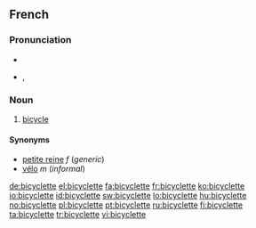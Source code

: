==French==

===Pronunciation===
* {{audio|Fr-bicyclette.ogg|audio}}
* {{IPA|lang=fr|/bi.si.klɛt/}}, {{SAMPA|/bi.si.klEt/}}

===Noun===
{{infl|fr|noun|plural|bicyclettes|g=f}}

# [[bicycle]]

====Synonyms====
* [[petite reine]] ''f'' (''generic'')
* [[vélo]] ''m'' (''informal'')

[[de:bicyclette]]
[[el:bicyclette]]
[[fa:bicyclette]]
[[fr:bicyclette]]
[[ko:bicyclette]]
[[io:bicyclette]]
[[id:bicyclette]]
[[sw:bicyclette]]
[[lo:bicyclette]]
[[hu:bicyclette]]
[[no:bicyclette]]
[[pl:bicyclette]]
[[pt:bicyclette]]
[[ru:bicyclette]]
[[fi:bicyclette]]
[[ta:bicyclette]]
[[tr:bicyclette]]
[[vi:bicyclette]]